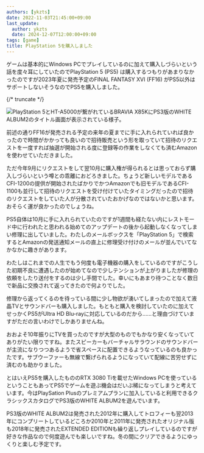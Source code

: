 ```yaml
---
authors: [ykzts]
date: 2022-11-03T21:45:00+09:00
last_update:
  author: ykzts
  date: 2024-12-07T12:00:00+09:00
tags: [game]
title: PlayStation 5を購入しました
---
```


ゲームは基本的にWindows PCでプレイしているのに加えて購入しづらいという話を度々耳にしていたのでPlayStation 5 (PS5) は購入するつもりがあまりなかったのですが2023年夏に発売予定のFINAL FANTASY XVI (FF16) がPS5以外はサポートしないそうなのでPS5を購入しました。

{/* truncate */}

![PlayStation 5とHT-A5000が繋がれているBRAVIA X85KにPS3版のWHITE ALBUM2のタイトル画面が表示されている様子。](./img/ps5-with-bravia-and-ht-a5000.jpg)

前述の通りFF16が発売される予定の来年の夏までに手に入れられていれば良かったので時間がかかっても良いので招待販売という形を取っていて招待のリクエストを一度すれば抽選が開始される度に登録等の作業をしなくても済むAmazonを使わせていただきました。

ただ今年9月にリクエストをして翌10月に購入権が得られるとは思っておらず購入しづらいという噂との乖離におどろきました。ちょうど新しいモデルであるCFI-1200の提供が開始されたばかりでかつAmazonでも旧モデルであるCFI-1100も並行して招待のリクエストを受け付けていたタイミングだったので招待のリクエストをしていた人が分散されていたおかげなのではないかと思います。おそらく運が良かったのでしょうね。

PS5自体は10月に手に入れられていたのですが1週間も経たない内にレストモード中に行われたと思われる始めてのアップデートの後から起動しなくなってしまい修理に出していました。わたしのメールボックスを「PlayStation 5」で検索するとAmazonの発送通知メールの直上に修理受け付けのメールが並んでいてなかなかに趣きがあります。

わたしはこれまでの人生でもう何度も電子機器の購入をしているのですがこうした初期不良に遭遇したのが始めてなので少しテンションが上がりましたが修理の依頼をしたり送付をするのは少し手間でした。幸いにもあまり待つことなく数日で新品に交換されて返ってきたので何よりでした。

修理から返ってくるのを待っている間に少し物欲が湧いてしまったので加えて液晶TVとサウンドバーも購入しました。もともと購入を検討していたのに加えてせっかくPS5がUltra HD Blu-rayに対応しているのだから……と理由づけていますがただの言いわけでしかありませんね。

おおよそ10年振りにTVを買ったのですが大型のものでもかなり安くなっていてありがたい限りですね。またスピーカーもバーチャルサラウンドのサウンドバーが主流になりつつあるようで省スペースに配置できるようなっているのも良かったです。サブウーファーも無線で繋げられるようになっていて配線に苦労せずに済むのも助かりました。

とはいえPS5を購入したもののRTX 3080 Tiを載せたWindows PCを使っているということもあってPS5でゲームを遊ぶ機会はだいぶ稀になってしまうと考えています。今はPlaySation Plusのプレミアムプランに加入していると利用できるクラシックスカタログでPS3版のWHITE ALBUM2を遊んでいます。

PS3版のWHITE ALBUM2は発売された2012年に購入してトロフィーも翌2013年にコンプリートしているどころか2010年と2011年に発売されたオリジナル版も2018年に発売されたEXTENDED EDITIONも繰り返しプレイしているのですが好きな作品なので何度遊んでも楽しいですね。冬の間にクリアできるようにゆっくりと楽しむ予定です。
